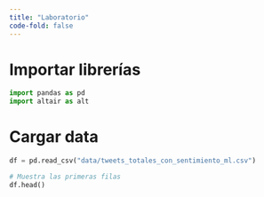 ```yaml
---
title: "Laboratorio"
code-fold: false
---
```


# Importar librerías

```python
import pandas as pd
import altair as alt

```


# Cargar data

```python
df = pd.read_csv("data/tweets_totales_con_sentimiento_ml.csv")

# Muestra las primeras filas
df.head()
```